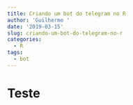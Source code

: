 ```yaml
---
title: Criando um bot do telegram no R
author: 'Guilherme '
date: '2019-03-15'
slug: criando-um-bot-do-telegram-no-r
categories:
  - R
tags:
  - bot
---
```


# Teste